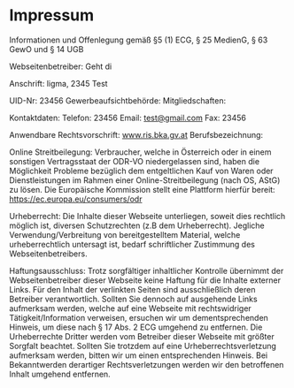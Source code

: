 # Impressum
Informationen und Offenlegung gemäß §5 (1) ECG, § 25 MedienG, § 63 GewO und § 14 UGB

Webseitenbetreiber: Geht di

Anschrift: ligma, 2345 Test

UID-Nr: 23456
Gewerbeaufsichtbehörde:
Mitgliedschaften:

Kontaktdaten:
Telefon: 23456
Email: test@gmail.com
Fax: 23456

Anwendbare Rechtsvorschrift: www.ris.bka.gv.at
Berufsbezeichnung:

Online Streitbeilegung: Verbraucher, welche in Österreich oder in einem sonstigen Vertragsstaat der ODR-VO niedergelassen sind, haben die Möglichkeit Probleme bezüglich dem entgeltlichen Kauf von Waren oder Dienstleistungen im Rahmen einer Online-Streitbeilegung (nach OS, AStG) zu lösen. Die Europäische Kommission stellt eine Plattform hierfür bereit: https://ec.europa.eu/consumers/odr

Urheberrecht: Die Inhalte dieser Webseite unterliegen, soweit dies rechtlich möglich ist, diversen Schutzrechten (z.B dem Urheberrecht). Jegliche Verwendung/Verbreitung von bereitgestelltem Material, welche urheberrechtlich untersagt ist, bedarf schriftlicher Zustimmung des Webseitenbetreibers.

Haftungsausschluss: Trotz sorgfältiger inhaltlicher Kontrolle übernimmt der Webseitenbetreiber dieser Webseite keine Haftung für die Inhalte externer Links. Für den Inhalt der verlinkten Seiten sind ausschließlich deren Betreiber verantwortlich. Sollten Sie dennoch auf ausgehende Links aufmerksam werden, welche auf eine Webseite mit rechtswidriger Tätigkeit/Information verweisen, ersuchen wir um dementsprechenden Hinweis, um diese nach § 17 Abs. 2 ECG umgehend zu entfernen.
Die Urheberrechte Dritter werden vom Betreiber dieser Webseite mit größter Sorgfalt beachtet. Sollten Sie trotzdem auf eine Urheberrechtsverletzung aufmerksam werden, bitten wir um einen entsprechenden Hinweis. Bei Bekanntwerden derartiger Rechtsverletzungen werden wir den betroffenen Inhalt umgehend entfernen.